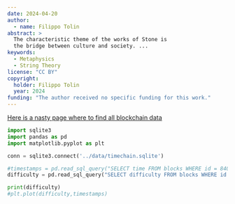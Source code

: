 ```yaml
---
date: 2024-04-20
author:
  - name: Filippo Tolin
abstract: > 
  The characteristic theme of the works of Stone is 
  the bridge between culture and society. ...
keywords:
  - Metaphysics
  - String Theory
license: "CC BY"
copyright: 
  holder: Filippo Tolin
  year: 2024
funding: "The author received no specific funding for this work."
---
```


[Here is a nasty page where to find all blockchain data](https://gz.blockchair.com/bitcoin/blocks/)

```python
import sqlite3
import pandas as pd
import matplotlib.pyplot as plt

conn = sqlite3.connect('../data/timechain.sqlite')

#timestamps = pd.read_sql_query("SELECT time FROM blocks WHERE id = 840000", conn)
difficulty = pd.read_sql_query("SELECT difficulty FROM blocks WHERE id == 840000", conn)

print(difficulty)
#plt.plot(difficulty,timestamps)

```
